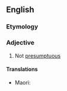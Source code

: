 ==English==

===Etymology===
{{prefix|en|un|presuming}}

===Adjective===

{{en-adj}}
# Not [[presumptuous]]
#: {{syn|en|unpretentious|simple|humble}}

====Translations====
{{trans-top|}}
* Maori: {{t|mi|hūnguengue}}
{{trans-mid}}
{{trans-bottom}}